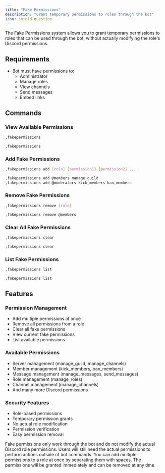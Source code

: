 ```yaml
---
title: "Fake Permissions"
description: "Grant temporary permissions to roles through the bot"
icon: shield-question
---
```


The Fake Permissions system allows you to grant temporary permissions to roles that can be used through the bot, without actually modifying the role's Discord permissions.

## Requirements

- Bot must have permissions to:
  - Administrator
  - Manage roles
  - View channels
  - Send messages
  - Embed links

## Commands

### View Available Permissions

<CodeGroup>

```bash Syntax
,fakepermissions
```

```bash Example
,fakepermissions
```

</CodeGroup>

### Add Fake Permissions

<CodeGroup>

```bash Syntax
,fakepermissions add [role] [permission1] [permission2] ...
```

```bash Example
,fakepermissions add @members manage_guild
,fakepermissions add @moderators kick_members ban_members
```

</CodeGroup>

### Remove Fake Permissions

<CodeGroup>

```bash Syntax
,fakepermissions remove [role]
```

```bash Example
,fakepermissions remove @members
```

</CodeGroup>

### Clear All Fake Permissions

<CodeGroup>

```bash Syntax
,fakepermissions clear
```

```bash Example
,fakepermissions clear
```

</CodeGroup>

### List Fake Permissions

<CodeGroup>

```bash Syntax
,fakepermissions list
```

```bash Example
,fakepermissions list
```

</CodeGroup>

## Features

### Permission Management
- Add multiple permissions at once
- Remove all permissions from a role
- Clear all fake permissions
- View current fake permissions
- List available permissions

### Available Permissions
- Server management (manage_guild, manage_channels)
- Member management (kick_members, ban_members)
- Message management (manage_messages, send_messages)
- Role management (manage_roles)
- Channel management (manage_channels)
- And many more Discord permissions

### Security Features
- Role-based permissions
- Temporary permission grants
- No actual role modification
- Permission verification
- Easy permission removal

<Warning>
Fake permissions only work through the bot and do not modify the actual Discord role permissions. Users will still need the actual permissions to perform actions outside of bot commands.
</Warning>

<Note>
You can add multiple permissions to a role at once by separating them with spaces. The permissions will be granted immediately and can be removed at any time.
</Note> 